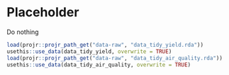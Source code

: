 # Placeholder

Do nothing

```r
load(projr::projr_path_get("data-raw", "data_tidy_yield.rda"))
usethis::use_data(data_tidy_yield, overwrite = TRUE)
load(projr::projr_path_get("data-raw", "data_tidy_air_quality.rda"))
usethis::use_data(data_tidy_air_quality, overwrite = TRUE)
```
